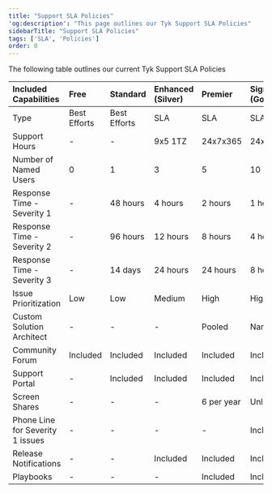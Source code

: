 ```yaml
---
title: "Support SLA Policies"
'og:description': "This page outlines our Tyk Support SLA Policies"
sidebarTitle: "Support SLA Policies"
tags: ['SLA', 'Policies']
order: 0
---
```


The following table outlines our current Tyk Support SLA Policies

| Included Capabilities            | Free         | Standard                                             | Enhanced (Silver) | Premier    | Signature (Gold) |
| :-------------------------------- | :------------ | :---------------------------------------------------- | :-------- | :---------- | :--------- |
| Type                             | Best Efforts | Best Efforts                                         | SLA      | SLA        | SLA       |
| Support Hours                    | \-           | \-                                                   | 9x5 1TZ  | 24x7x365   | 24x7x365  |
| Number of Named Users            | 0            | 1                                                    | 3        | 5          | 10        |
| Response Time - Severity 1       | \-           | 48 hours                                             | 4 hours  | 2 hours    | 1 hour    |
| Response Time - Severity 2       | \-           | 96 hours                                             | 12 hours | 8 hours    | 4 hours   |
| Response Time - Severity 3       | \-           | 14 days                                              | 24 hours | 24 hours   | 8 hours   |
| Issue Prioritization             | Low          | Low                                                  | Medium   | High       | Highest   |
| Custom Solution Architect        | \-           | \-                                                   | \-       | Pooled     | Named     |
| Community Forum                  | Included     | Included                                             | Included | Included   | Included  |
| Support Portal                   | \-           | Included                                             | Included | Included   | Included  |
| Screen Shares                    | \-           | \-                                                   | \-       | 6 per year | Unlimited |
| Phone Line for Severity 1 issues | \-           | \-                                                   | \-       | \-         | Included  |
| Release Notifications            | \-           | \-                                                   | Included | Included   | Included  |
| Playbooks                        | \-           | \-                                                   | \-       | Included   | Included  |

